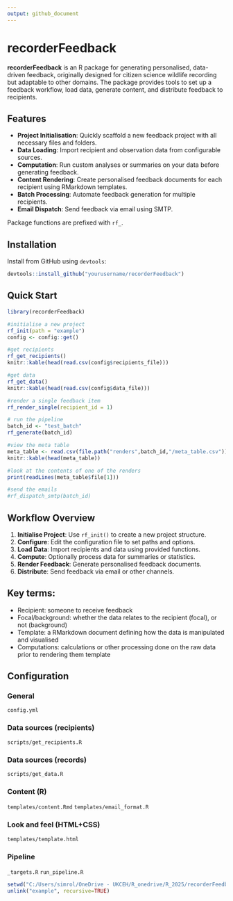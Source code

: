 ```yaml
---
output: github_document
---
```


# recorderFeedback

**recorderFeedback** is an R package for generating personalised, data-driven feedback, originally designed for citizen science wildlife recording but adaptable to other domains. The package provides tools to set up a feedback workflow, load data, generate content, and distribute feedback to recipients.

## Features

- **Project Initialisation**: Quickly scaffold a new feedback project with all necessary files and folders.
- **Data Loading**: Import recipient and observation data from configurable sources.
- **Computation**: Run custom analyses or summaries on your data before generating feedback.
- **Content Rendering**: Create personalised feedback documents for each recipient using RMarkdown templates.
- **Batch Processing**: Automate feedback generation for multiple recipients.
- **Email Dispatch**: Send feedback via email using SMTP.

Package functions are prefixed with `rf_`.

## Installation

Install from GitHub using `devtools`:

```r
devtools::install_github("yourusername/recorderFeedback")
```

## Quick Start

```r
library(recorderFeedback)

#initialise a new project
rf_init(path = "example")
config <- config::get()

#get recipients
rf_get_recipients()
knitr::kable(head(read.csv(config$recipients_file)))

#get data
rf_get_data()
knitr::kable(head(read.csv(config$data_file)))

#render a single feedback item
rf_render_single(recipient_id = 1)

# run the pipeline
batch_id <- "test_batch"
rf_generate(batch_id)

#view the meta table
meta_table <- read.csv(file.path("renders",batch_id,"/meta_table.csv"))
knitr::kable(head(meta_table))

#look at the contents of one of the renders
print(readLines(meta_table$file[1]))

#send the emails
#rf_dispatch_smtp(batch_id)
```

## Workflow Overview

1. **Initialise Project**: Use `rf_init()` to create a new project structure.
2. **Configure**: Edit the configuration file to set paths and options.
3. **Load Data**: Import recipients and data using provided functions.
4. **Compute**: Optionally process data for summaries or statistics.
5. **Render Feedback**: Generate personalised feedback documents.
6. **Distribute**: Send feedback via email or other channels.

## Key terms:

 - Recipient: someone to receive feedback
 - Focal/background: whether the data relates to the recipient (focal), or not (background)
 - Template: a RMarkdown document defining how the data is manipulated and visualised
 - Computations: calculations or other processing done on the raw data prior to rendering them template

## Configuration

### General

`config.yml`

### Data sources (recipients)

`scripts/get_recipients.R`

### Data sources (records)

`scripts/get_data.R`

### Content (R)

`templates/content.Rmd`
`templates/email_format.R`

### Look and feel (HTML+CSS)

`templates/template.html`


### Pipeline

`_targets.R`
`run_pipeline.R`


```r
setwd("C:/Users/simrol/OneDrive - UKCEH/R_onedrive/R_2025/recorderFeedback")
unlink("example", recursive=TRUE)
```
